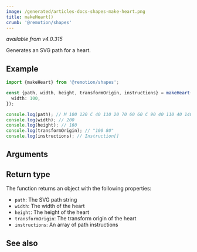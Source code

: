 ```yaml
---
image: /generated/articles-docs-shapes-make-heart.png
title: makeHeart()
crumb: '@remotion/shapes'
---
```



_available from v4.0.315_

Generates an SVG path for a heart.

## Example

```ts twoslash title="make-heart.ts"
import {makeHeart} from '@remotion/shapes';

const {path, width, height, transformOrigin, instructions} = makeHeart({
  width: 100,
});

console.log(path); // M 100 120 C 40 110 20 70 60 60 C 90 40 110 40 140 60 C 180 70 160 110 100 120 Z
console.log(width); // 200
console.log(height); // 160
console.log(transformOrigin); // "100 80"
console.log(instructions); // Instruction[]
```

## Arguments

<ShapeOptions shape="heart" />

## Return type

The function returns an object with the following properties:

- `path`: The SVG path string
- `width`: The width of the heart
- `height`: The height of the heart
- `transformOrigin`: The transform origin of the heart
- `instructions`: An array of path instructions

## See also

<MakeShapeSeeAlso shape="heart" />
